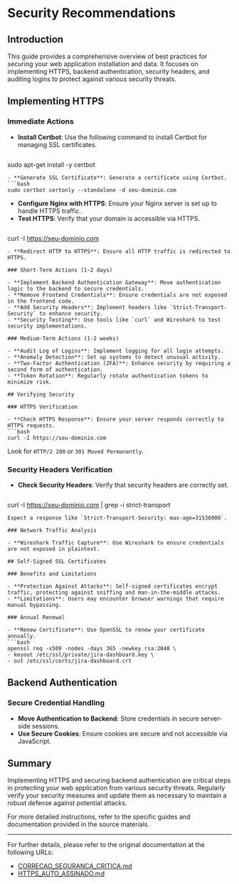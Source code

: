 # Security Recommendations

## Introduction

This guide provides a comprehensive overview of best practices for securing your web application installation and data. It focuses on implementing HTTPS, backend authentication, security headers, and auditing logins to protect against various security threats.

## Implementing HTTPS

### Immediate Actions

- **Install Certbot**: Use the following command to install Certbot for managing SSL certificates.
  ```bash
sudo apt-get install -y certbot
  ```
- **Generate SSL Certificate**: Generate a certificate using Certbot.
  ```bash
sudo certbot certonly --standalone -d seu-dominio.com
  ```
- **Configure Nginx with HTTPS**: Ensure your Nginx server is set up to handle HTTPS traffic.
- **Test HTTPS**: Verify that your domain is accessible via HTTPS.
  ```bash
curl -I https://seu-dominio.com
  ```
- **Redirect HTTP to HTTPS**: Ensure all HTTP traffic is redirected to HTTPS.

### Short-Term Actions (1-2 days)

- **Implement Backend Authentication Gateway**: Move authentication logic to the backend to secure credentials.
- **Remove Frontend Credentials**: Ensure credentials are not exposed in the frontend code.
- **Add Security Headers**: Implement headers like `Strict-Transport-Security` to enhance security.
- **Security Testing**: Use tools like `curl` and Wireshark to test security implementations.

### Medium-Term Actions (1-2 weeks)

- **Audit Log of Logins**: Implement logging for all login attempts.
- **Anomaly Detection**: Set up systems to detect unusual activity.
- **Two-Factor Authentication (2FA)**: Enhance security by requiring a second form of authentication.
- **Token Rotation**: Regularly rotate authentication tokens to minimize risk.

## Verifying Security

### HTTPS Verification

- **Check HTTPS Response**: Ensure your server responds correctly to HTTPS requests.
  ```bash
curl -I https://seu-dominio.com
  ```
  Look for `HTTP/2 200` or `301 Moved Permanently`.

### Security Headers Verification

- **Check Security Headers**: Verify that security headers are correctly set.
  ```bash
curl -I https://seu-dominio.com | grep -i strict-transport
  ```
  Expect a response like `Strict-Transport-Security: max-age=31536000`.

### Network Traffic Analysis

- **Wireshark Traffic Capture**: Use Wireshark to ensure credentials are not exposed in plaintext.

## Self-Signed SSL Certificates

### Benefits and Limitations

- **Protection Against Attacks**: Self-signed certificates encrypt traffic, protecting against sniffing and man-in-the-middle attacks.
- **Limitations**: Users may encounter browser warnings that require manual bypassing.

### Annual Renewal

- **Renew Certificate**: Use OpenSSL to renew your certificate annually.
  ```bash
openssl req -x509 -nodes -days 365 -newkey rsa:2048 \
- keyout /etc/ssl/private/jira-dashboard.key \
- out /etc/ssl/certs/jira-dashboard.crt
  ```

## Backend Authentication

### Secure Credential Handling

- **Move Authentication to Backend**: Store credentials in secure server-side sessions.
- **Use Secure Cookies**: Ensure cookies are secure and not accessible via JavaScript.

## Summary

Implementing HTTPS and securing backend authentication are critical steps in protecting your web application from various security threats. Regularly verify your security measures and update them as necessary to maintain a robust defense against potential attacks.

For more detailed instructions, refer to the specific guides and documentation provided in the source materials.

---

For further details, please refer to the original documentation at the following URLs:

- [CORRECAO_SEGURANCA_CRITICA.md](https://example.com/path/to/CORRECAO_SEGURANCA_CRITICA.md)
- [HTTPS_AUTO_ASSINADO.md](https://example.com/path/to/HTTPS_AUTO_ASSINADO.md)
